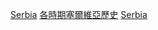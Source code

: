 {{Portal|塞爾維亞}}
{{Commons category|Centuries in Serbia}}

[[Category:各世紀各國|Serbia]]
[[Category:各時期塞爾維亞歷史|]]
[[Category:各世紀歐洲|Serbia]]